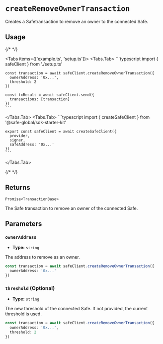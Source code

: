 
# `createRemoveOwnerTransaction`

Creates a Safetransaction to remove an owner to the connected Safe.

## Usage

{/* <!-- vale off --> */}

<Tabs items={['example.ts', 'setup.ts']}>
  <Tabs.Tab>
    ```typescript
    import { safeClient } from './setup.ts'

    const transaction = await safeClient.createRemoveOwnerTransaction({
      ownerAddress: '0x...',
      threshold: 2
    })

    const txResult = await safeClient.send({
      transactions: [transaction]
    })
    ```
  </Tabs.Tab>
  <Tabs.Tab>
    ```typescript
    import { createSafeClient } from '@safe-global/sdk-starter-kit'
    
    export const safeClient = await createSafeClient({
      provider,
      signer,
      safeAddress: '0x...'
    })
    ```
  </Tabs.Tab>
</Tabs>

{/* <!-- vale on --> */}

## Returns

`Promise<TransactionBase>`

The Safe transaction to remove an owner of the connected Safe.

## Parameters

### `ownerAddress`

- **Type:** `string`

The address to remove as an owner.

```typescript focus=2
const transaction = await safeClient.createRemoveOwnerTransaction({
  ownerAddress: '0x...'
})
```

### `threshold` (Optional)

- **Type:** `string`

The new threshold of the connected Safe. If not provided, the current threshold is used.

```typescript focus=3
const transaction = await safeClient.createRemoveOwnerTransaction({
  ownerAddress: '0x...',
  threshold: 2
})
```
